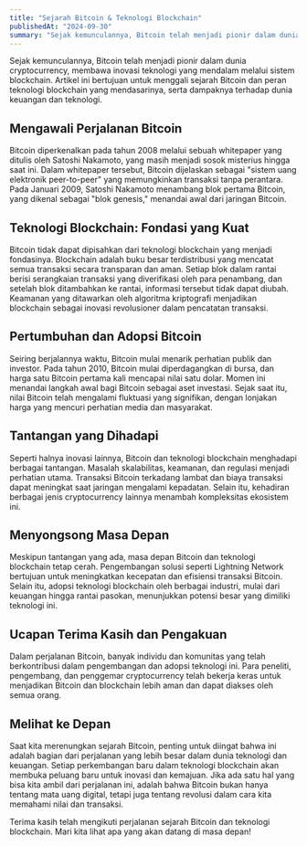 ```yaml
---
title: "Sejarah Bitcoin & Teknologi Blockchain"
publishedAt: "2024-09-30"
summary: "Sejak kemunculannya, Bitcoin telah menjadi pionir dalam dunia cryptocurrency, membawa inovasi teknologi yang mendalam melalui sistem blockchain."
---
```


Sejak kemunculannya, Bitcoin telah menjadi pionir dalam dunia cryptocurrency, membawa inovasi teknologi yang mendalam melalui sistem blockchain. Artikel ini bertujuan untuk menggali sejarah Bitcoin dan peran teknologi blockchain yang mendasarinya, serta dampaknya terhadap dunia keuangan dan teknologi.

## Mengawali Perjalanan Bitcoin

Bitcoin diperkenalkan pada tahun 2008 melalui sebuah whitepaper yang ditulis oleh Satoshi Nakamoto, yang masih menjadi sosok misterius hingga saat ini. Dalam whitepaper tersebut, Bitcoin dijelaskan sebagai "sistem uang elektronik peer-to-peer" yang memungkinkan transaksi tanpa perantara. Pada Januari 2009, Satoshi Nakamoto menambang blok pertama Bitcoin, yang dikenal sebagai "blok genesis," menandai awal dari jaringan Bitcoin.

## Teknologi Blockchain: Fondasi yang Kuat

Bitcoin tidak dapat dipisahkan dari teknologi blockchain yang menjadi fondasinya. Blockchain adalah buku besar terdistribusi yang mencatat semua transaksi secara transparan dan aman. Setiap blok dalam rantai berisi serangkaian transaksi yang diverifikasi oleh para penambang, dan setelah blok ditambahkan ke rantai, informasi tersebut tidak dapat diubah. Keamanan yang ditawarkan oleh algoritma kriptografi menjadikan blockchain sebagai inovasi revolusioner dalam pencatatan transaksi.

## Pertumbuhan dan Adopsi Bitcoin

Seiring berjalannya waktu, Bitcoin mulai menarik perhatian publik dan investor. Pada tahun 2010, Bitcoin mulai diperdagangkan di bursa, dan harga satu Bitcoin pertama kali mencapai nilai satu dolar. Momen ini menandai langkah awal bagi Bitcoin sebagai aset investasi. Sejak saat itu, nilai Bitcoin telah mengalami fluktuasi yang signifikan, dengan lonjakan harga yang mencuri perhatian media dan masyarakat.

## Tantangan yang Dihadapi

Seperti halnya inovasi lainnya, Bitcoin dan teknologi blockchain menghadapi berbagai tantangan. Masalah skalabilitas, keamanan, dan regulasi menjadi perhatian utama. Transaksi Bitcoin terkadang lambat dan biaya transaksi dapat meningkat saat jaringan mengalami kepadatan. Selain itu, kehadiran berbagai jenis cryptocurrency lainnya menambah kompleksitas ekosistem ini.

## Menyongsong Masa Depan

Meskipun tantangan yang ada, masa depan Bitcoin dan teknologi blockchain tetap cerah. Pengembangan solusi seperti Lightning Network bertujuan untuk meningkatkan kecepatan dan efisiensi transaksi Bitcoin. Selain itu, adopsi teknologi blockchain oleh berbagai industri, mulai dari keuangan hingga rantai pasokan, menunjukkan potensi besar yang dimiliki teknologi ini.

## Ucapan Terima Kasih dan Pengakuan

Dalam perjalanan Bitcoin, banyak individu dan komunitas yang telah berkontribusi dalam pengembangan dan adopsi teknologi ini. Para peneliti, pengembang, dan penggemar cryptocurrency telah bekerja keras untuk menjadikan Bitcoin dan blockchain lebih aman dan dapat diakses oleh semua orang.

## Melihat ke Depan

Saat kita merenungkan sejarah Bitcoin, penting untuk diingat bahwa ini adalah bagian dari perjalanan yang lebih besar dalam dunia teknologi dan keuangan. Setiap perkembangan baru dalam teknologi blockchain akan membuka peluang baru untuk inovasi dan kemajuan. Jika ada satu hal yang bisa kita ambil dari perjalanan ini, adalah bahwa Bitcoin bukan hanya tentang mata uang digital, tetapi juga tentang revolusi dalam cara kita memahami nilai dan transaksi.

Terima kasih telah mengikuti perjalanan sejarah Bitcoin dan teknologi blockchain. Mari kita lihat apa yang akan datang di masa depan!
